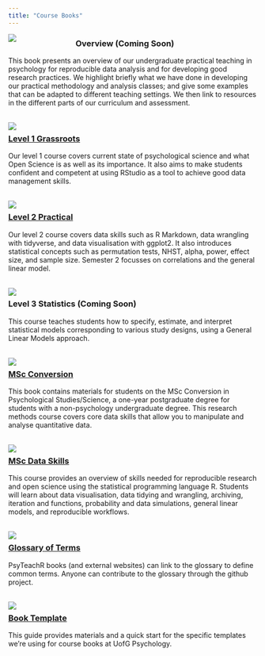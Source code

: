 ```yaml
---
title: "Course Books"
---
```


<style>
  br { clear: both; }
  a.logo {
    display: block;
    width: 25%;
    max-width: 150px;
    min-width: 50px;
    float: left;
    margin-right: 10px;
  }
</style>

<a class="logo" href="/ug-overview/"><img src="img/overview.png"></a>

### Overview (Coming Soon)

This book presents an overview of our undergraduate practical teaching in psychology for reproducible data analysis and for developing good research practices. We highlight briefly what we have done in developing our practical methodology and analysis classes; and give some examples that can be adapted to different teaching settings. We then link to resources in the different parts of our curriculum and assessment.

<br><a class="logo" href="https://psyteachr.github.io/ug1-practical/"><img src="img/L1.png"></a>

### [Level 1 Grassroots](https://emilynordmann.github.io/ug1-practical/)

Our level 1 course covers current state of psychological science and what Open Science is as well as its importance. It also aims to make students confident and competent at using RStudio as a tool to achieve good data management skills.

<br><a class="logo" href="https://philmcaleer.github.io/ug2-practical/"><img src="img/L2.png"></a>

### [Level 2 Practical](https://philmcaleer.github.io/ug2-practical/)

Our level 2 course covers data skills such as R Markdown, data wrangling with tidyverse, and data visualisation with ggplot2. It also introduces statistical concepts such as permutation tests, NHST, alpha, power, effect size, and sample size. Semester 2 focusses on correlations and the general linear model.

<br><a class="logo" href="/ug3-stats/"><img class="logo" src="img/L3.png"></a>

### Level 3 Statistics (Coming Soon)

This course teaches students how to specify, estimate, and interpret statistical models corresponding to various study designs, using a General Linear Models approach.

<br><a class="logo" href="/msc-conv-f2f/"><img  src="img/msc_conv.png"> 

### [MSc Conversion](/msc-conv-f2f/)

This book contains materials for students on the MSc Conversion in Psychological Studies/Science, a one-year postgraduate degree for students with a non-psychology undergraduate degree. This research methods course covers core data skills that allow you to manipulate and analyse quantitative data.

<br><a class="logo" href="/msc-data-skills/"><img  src="img/msc_ds.png"></a>

### [MSc Data Skills](/msc-data-skills/)

This course provides an overview of skills needed for reproducible research and open science using the statistical programming language R. Students will learn about data visualisation, data tidying and wrangling, archiving, iteration and functions, probability and data simulations, general linear models, and reproducible workflows.

<br><a class="logo" href="/glossary/"><img class="logo" src="img/glossary.png"></a>

### [Glossary of Terms](/glossary/)

PsyTeachR books (and external websites) can link to the glossary to define common terms. Anyone can contribute to the glossary through the github project.

<br><a class="logo" href="/book-template/"><img  src="img/psyteachr_hex.png"></a>

### [Book Template](/book-template/)

This guide provides materials and a quick start for the specific templates we're using for course books at UofG Psychology.